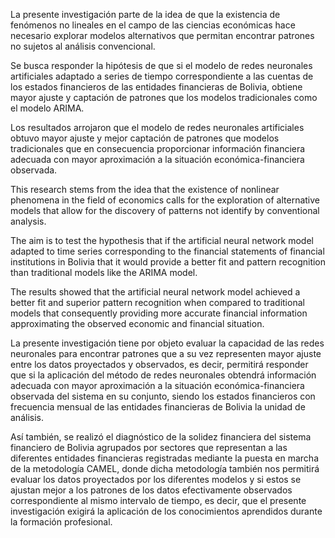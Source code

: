 
<!-- RESUMEN -->
\newpage
\section*{Resumen}
\phantomsection\addcontentsline{toc}{frontms}{Resumen}

La presente investigación parte de la idea de que la existencia de fenómenos no lineales en el campo de las ciencias económicas hace necesario explorar modelos alternativos que permitan encontrar patrones no sujetos al análisis convencional.

Se busca responder la hipótesis de que si el modelo de redes neuronales artificiales adaptado a series de tiempo correspondiente a las cuentas de los estados financieros de las entidades financieras de Bolivia, obtiene mayor ajuste y captación de patrones que los modelos tradicionales como el modelo ARIMA.

Los resultados arrojaron que el modelo de redes neuronales artificiales obtuvo mayor ajuste y mejor captación de patrones que modelos tradicionales que en consecuencia proporcionar información financiera adecuada con mayor aproximación a la situación económica-financiera observada.



<!-- ABSTRACT -->
\newpage
\section*{Abstract}
\phantomsection\addcontentsline{toc}{frontms}{Abstract}

This research stems from the idea that the existence of nonlinear phenomena in the field of economics calls for the exploration of alternative models that allow for the discovery of patterns not identify by conventional analysis. 

The aim is to test the hypothesis that if the artificial neural network model adapted to time series corresponding to the financial statements of financial institutions in Bolivia that it would provide a better fit and pattern recognition than traditional models like the ARIMA model.

The results showed that the artificial neural network model achieved a better fit and superior pattern recognition when compared to traditional models that consequently providing more accurate financial information approximating the observed economic and financial situation.


<!-- AGRADECIMIENTOS -->

<!-- DEDICATORIA -->


<!-- INTRODUCCION -->

\newpage
\section*{Introducción}
\phantomsection\addcontentsline{toc}{frontms}{Introducción}

La presente investigación tiene por objeto evaluar la capacidad de las redes neuronales para encontrar patrones que a su vez representen mayor ajuste entre los datos proyectados y observados, es decir, permitirá responder que si la aplicación del método de redes neuronales obtendrá información adecuada con mayor aproximación a la situación económica-financiera observada del sistema en su conjunto, siendo los estados financieros con frecuencia mensual de las entidades financieras de Bolivia la unidad de análisis.

Así también, se realizó el diagnóstico de la solidez financiera del sistema financiero de Bolivia agrupados por sectores que representan a las diferentes entidades financieras registradas mediante la puesta en marcha de la metodología CAMEL, donde dicha metodología también nos permitirá evaluar los datos proyectados por los diferentes modelos y si estos se ajustan mejor a los patrones de los datos efectivamente observados correspondiente al mismo intervalo de tiempo, es decir, que el presente investigación exigirá la aplicación de los conocimientos aprendidos durante la formación profesional.

